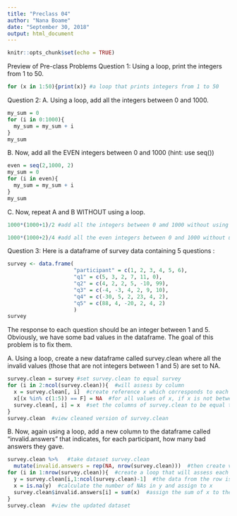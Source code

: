 ---
title: "Preclass 04"
author: "Nana Boame"
date: "September 30, 2018"
output: html_document
---

```{r setup, include=FALSE}
knitr::opts_chunk$set(echo = TRUE)
```

Preview of Pre-class Problems
Question 1:
Using a loop, print the integers from 1 to 50.
```{r}
for (x in 1:50){print(x)} #a loop that prints integers from 1 to 50
```

Question 2:
A. Using a loop, add all the integers between 0 and 1000.
```{r}
my_sum = 0
for (i in 0:1000){
  my_sum = my_sum + i
}
my_sum
```

B. Now, add all the EVEN integers between 0 and 1000 (hint: use seq())
```{r}
even = seq(2,1000, 2)
my_sum = 0
for (i in even){
  my_sum = my_sum + i
}
my_sum
```

C. Now, repeat A and B WITHOUT using a loop.
```{r}
1000*(1000+1)/2 #add all the integers between 0 amd 1000 without using a loop

1000*(1000+2)/4 #add all the even integers between 0 and 1000 without using a loop
```

Question 3:
Here is a dataframe of survey data containing 5 questions :
```{r}
survey <- data.frame(
                     "participant" = c(1, 2, 3, 4, 5, 6),
                     "q1" = c(5, 3, 2, 7, 11, 0),
                     "q2" = c(4, 2, 2, 5, -10, 99),
                     "q3" = c(-4, -3, 4, 2, 9, 10),
                     "q4" = c(-30, 5, 2, 23, 4, 2),
                     "q5" = c(88, 4, -20, 2, 4, 2)
                     )
survey
```

The response to each question should be an integer between 1 and 5. Obviously, we have some bad values in the dataframe. The goal of this problem is to fix them.

A. Using a loop, create a new dataframe called survey.clean where all the invalid values (those that are not integers between 1 and 5) are set to NA.
```{r}
survey.clean = survey #set survey.clean to equal survey
for (i in 2:ncol(survey.clean)){  #will assess by column
  x = survey.clean[, i]  #create reference x which corresponds to each column in survey.clean
  x[(x %in% c(1:5)) == F] = NA  #for all values of x, if x is not between 1 and 5, replace with NA
  survey.clean[, i] = x  #set the columns of survey.clean to be equal to the columns of x
}
survey.clean  #view cleaned version of survey.clean
```

B. Now, again using a loop, add a new column to the dataframe called "invalid.answers" that indicates, for each participant, how many bad answers they gave.
```{r}
survey.clean %>%   #take dataset survey.clean 
  mutate(invalid.answers = rep(NA, nrow(survey.clean)))  #then create variable invalid.answers    
for (i in 1:nrow(survey.clean)){  #create a loop that will assess each row of the dataset
  y = survey.clean[i,1:ncol(survey.clean)-1]  #the data from the row is assigned to y
  x = is.na(y)  #calculate the number of NAs in y and assign to x
  survey.clean$invalid.answers[i] = sum(x)  #assign the sum of x to the newly created variable
}
survey.clean  #view the updated dataset
```

